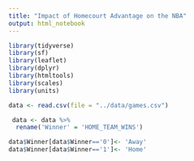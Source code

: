 ```yaml
---
title: "Impact of Homecourt Advantage on the NBA"
output: html_notebook
---
```


```r
library(tidyverse)
library(sf)
library(leaflet)
library(dplyr)
library(htmltools)
library(scales)
library(units)
```

```r
data <- read.csv(file = "../data/games.csv")
```

```r
 data <- data %>% 
  rename('Winner' = 'HOME_TEAM_WINS')
```

```r
data$Winner[data$Winner=='0']<- 'Away'
data$Winner[data$Winner=='1']<- 'Home'
```

